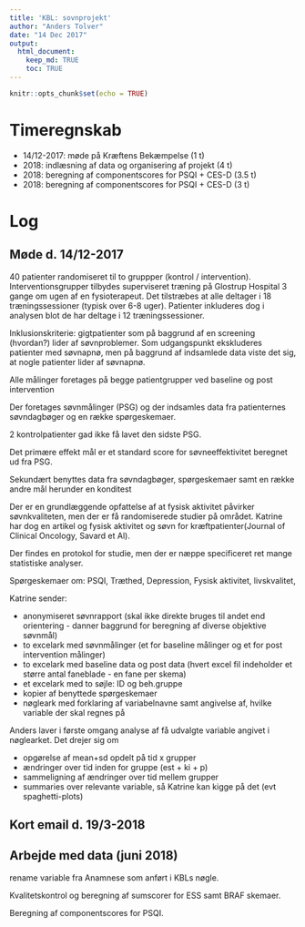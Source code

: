 ```yaml
---
title: 'KBL: sovnprojekt'
author: "Anders Tolver"
date: "14 Dec 2017"
output:
  html_document:
    keep_md: TRUE
    toc: TRUE
---
```


```r
knitr::opts_chunk$set(echo = TRUE)
```

# Timeregnskab

* 14/12-2017: møde på Kræftens Bekæmpelse (1 t)
* 2018: indlæsning af data og organisering af projekt (4 t)
* 2018: beregning af componentscores for PSQI + CES-D (3.5 t)
* 2018: beregning af componentscores for PSQI + CES-D (3 t)

# Log

## Møde d. 14/12-2017

40 patienter randomiseret til to gruppper (kontrol / intervention). Interventionsgrupper tilbydes superviseret træning på Glostrup Hospital 3 gange om ugen af en fysioterapeut. Det tilstræbes at alle deltager i 18 træningssessioner (typisk over 6-8 uger). Patienter inkluderes dog i analysen blot de har deltage i 12 træningssessioner.

Inklusionskriterie: gigtpatienter som på baggrund af en screening (hvordan?) lider af søvnproblemer. Som udgangspunkt ekskluderes patienter med søvnapnø, men på baggrund af indsamlede data viste det sig, at nogle patienter lider af søvnapnø.

Alle målinger foretages på begge patientgrupper ved baseline og post intervention 

Der foretages søvnmålinger (PSG) og der indsamles data fra patienternes søvndagbøger og en række spørgeskemaer.

2 kontrolpatienter gad ikke få lavet den sidste PSG. 

Det primære effekt mål er et standard score for søvneeffektivitet beregnet ud fra PSG.

Sekundært benyttes data fra søvndagbøger, spørgeskemaer samt en række andre mål herunder en konditest

Der er en grundlæggende opfattelse af at fysisk aktivitet påvirker søvnkvaliteten, men der er få randomiserede studier på området. Katrine har dog en artikel og fysisk aktivitet og søvn for kræftpatienter(Journal of Clinical Oncology, Savard et Al).

Der findes en protokol for studie, men der er næppe specificeret ret mange statistiske analyser.

Spørgeskemaer om: PSQI, Træthed, Depression, Fysisk aktivitet, livskvalitet, 

Katrine sender:

- anonymiseret søvnrapport (skal ikke direkte bruges til andet end orientering - danner baggrund for beregning af diverse objektive søvnmål)
- to excelark med søvnmålinger (et for baseline målinger og et for post intervention målinger)
- to excelark med baseline data og post data (hvert excel fil indeholder et større antal faneblade - en fane per skema)
- et excelark med to søjle: ID og beh.gruppe
- kopier af benyttede spørgeskemaer
- nøgleark med forklaring af variabelnavne samt angivelse af, hvilke variable der skal regnes på

Anders laver i første omgang analyse af få udvalgte variable angivet i nøglearket. Det drejer sig om

* opgørelse af mean+sd opdelt på tid x grupper
* ændringer over tid inden for gruppe (est + ki + p)
* sammeligning af ændringer over tid mellem grupper
* summaries over relevante variable, så Katrine kan kigge på det (evt spaghetti-plots)

## Kort email d. 19/3-2018

## Arbejde med data (juni 2018)

rename variable fra Anamnese som anført i KBLs nøgle.

Kvalitetskontrol og beregning af sumscorer for ESS samt BRAF skemaer.

Beregning af componentscores for PSQI.
